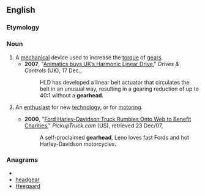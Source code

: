 ==English==

===Etymology===
{{suffix|gear|head}}

===Noun===
{{en-noun}}

# A [[mechanical]] device used to increase the [[torque]] of [[gear]]s.
#*'''2007''', "[http://www.drives.co.uk/fullstory.asp?id=2152 Animatics buys UK’s Harmonic Linear Drive]," ''Drives & Controls'' (UK), 17 Dec.,
#*:HLD has developed a linear belt actuator that circulates the belt in an unusual way, resulting in a gearing reduction of up to 40:1 without a '''gearhead'''.
#{{informal}} An [[enthusiast]] for new [[technology]], or for [[motoring]].
#*'''2000''', "[http://www.pickuptruck.com/html/news/ford_charity.html Ford Harley-Davidson Truck Rumbles Onto Web to Benefit Charities]," ''PickupTruck.com'' (US), retrieved 23 Dec/07,
#*:A self-proclaimed '''gearhead''', Leno loves fast Fords and hot Harley-Davidson motorcycles.

===Anagrams===
* {{alphagram|aadeeghr}}
* [[headgear#English|headgear]]
* [[Heegaard#English|Heegaard]]